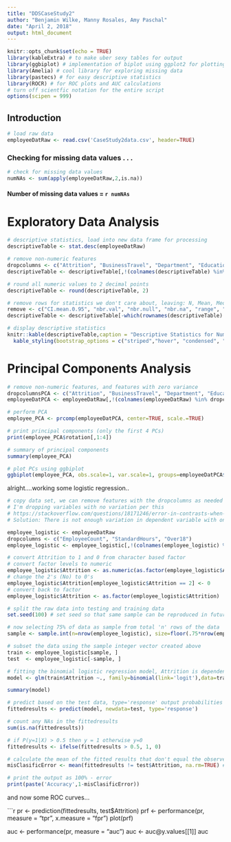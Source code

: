 ```yaml
---
title: "DDSCaseStudy2"
author: "Benjamin Wilke, Manny Rosales, Amy Paschal"
date: "April 2, 2018"
output: html_document
---
```


```r
knitr::opts_chunk$set(echo = TRUE)
library(kableExtra) # to make uber sexy tables for output
library(ggbiplot) # implementation of biplot using ggplot2 for plotting PCs
library(Amelia) # cool library for exploring missing data
library(pastecs) # for easy descriptive statistics
library(ROCR) # for ROC plots and AUC calculations
# turn off scientfic notation for the entire script
options(scipen = 999)

```

## Introduction

```r
# load raw data
employeeDatRaw <- read.csv('CaseStudy2data.csv', header=TRUE)
```

### Checking for missing data values . . .

```r
# check for missing data values
numNAs <- sum(apply(employeeDatRaw,2,is.na))
```

#### Number of missing data values = `r numNAs`

# Exploratory Data Analysis

```r

# descriptive statistics, load into new data frame for processing
descriptiveTable <- stat.desc(employeeDatRaw)

# remove non-numeric features
dropcolumns <- c("Attrition", "BusinessTravel", "Department", "EducationField", "Gender", "JobRole", "MaritalStatus", "Over18", "OverTime")
descriptiveTable <- descriptiveTable[,!(colnames(descriptiveTable) %in% dropcolumns)]

# round all numeric values to 2 decimal points
descriptiveTable <- round(descriptiveTable, 2)

# remove rows for statistics we don't care about, leaving: N, Mean, Median, Std Dev, Var, Min, Max
remove <- c("CI.mean.0.95", "nbr.val", "nbr.null", "nbr.na", "range", "sum", "SE.mean", "CI.mean", "coef.var")
descriptiveTable <- descriptiveTable[-which(rownames(descriptiveTable) %in% remove),]

# display descriptive statistics
knitr::kable(descriptiveTable,caption = "Descriptive Statistics for Numeric Features in the Raw Employee Data", row.names = TRUE, "html") %>%
  kable_styling(bootstrap_options = c("striped","hover", "condensed", "responsive"))

```

# Principal Components Analysis

```r
# remove non-numeric features, and features with zero variance
dropcolumnsPCA <- c("Attrition", "BusinessTravel", "Department", "EducationField", "Gender", "JobRole", "MaritalStatus", "Over18", "OverTime", "EmployeeCount", "StandardHours")
employeeDatPCA <- employeeDatRaw[,!(colnames(employeeDatRaw) %in% dropcolumnsPCA)]

# perform PCA
employee_PCA <- prcomp(employeeDatPCA, center=TRUE, scale.=TRUE)

# print principal components (only the first 4 PCs)
print(employee_PCA$rotation[,1:4])

# summary of principal components
summary(employee_PCA)
```

```r
# plot PCs using ggbiplot
ggbiplot(employee_PCA, obs.scale=1, var.scale=1, groups=employeeDatPCA$Attrition, ellipse=TRUE, circle=TRUE) + theme(legend.position='top') + scale_color_discrete()
```


alright....working some logistic regression..

```r

# copy data set, we can remove features with the dropcolumns as needed to play with the model
# I'm dropping variables with no variation per this 
# https://stackoverflow.com/questions/18171246/error-in-contrasts-when-defining-a-linear-model-in-r
# Solution: There is not enough variation in dependent variable with only one value. So, you need to drop that variable, irrespective of whether that is numeric or character or factor variable.

employee_logistic <- employeeDatRaw
dropcolumns <- c("EmployeeCount", "StandardHours", "Over18")
employee_logistic <- employee_logistic[,!(colnames(employee_logistic) %in% dropcolumns)]

# convert Attrition to 1 and 0 from character based factor
# convert factor levels to numeric
employee_logistic$Attrition <- as.numeric(as.factor(employee_logistic$Attrition))
# change the 2's (No) to 0's
employee_logistic$Attrition[employee_logistic$Attrition == 2] <- 0
# convert back to factor
employee_logistic$Attrition <- as.factor(employee_logistic$Attrition)

# split the raw data into testing and training data
set.seed(100) # set seed so that same sample can be reproduced in future

# now selecting 75% of data as sample from total 'n' rows of the data  
sample <- sample.int(n=nrow(employee_logistic), size=floor(.75*nrow(employee_logistic)), replace=FALSE)

# subset the data using the sample integer vector created above
train <- employee_logistic[sample, ]
test  <- employee_logistic[-sample, ]

# fitting the binomial logistic regression model, Attrition is dependent, fitting using all features
model <- glm(train$Attrition ~., family=binomial(link='logit'),data=train)

summary(model)

# predict based on the test data, type='response' output probabilities in the form of P(y=1|X)
fittedresults <- predict(model, newdata=test, type='response')

# count any NAs in the fittedresults
sum(is.na(fittedresults))

# if P(y=1|X) > 0.5 then y = 1 otherwise y=0
fittedresults <- ifelse(fittedresults > 0.5, 1, 0)

# calculate the mean of the fitted results that don't equal the observed result - IGNORE NAs
misClasificError <- mean(fittedresults != test$Attrition, na.rm=TRUE) # this adds up all the instances of misclassification then divides by total (via mean)

# print the output as 100% - error
print(paste('Accuracy',1-misClasificError))


```

and now some ROC curves...

```r

pr <- prediction(fittedresults, test$Attrition)
prf <- performance(pr, measure = "tpr", x.measure = "fpr")
plot(prf)

auc <- performance(pr, measure = "auc")
auc <- auc@y.values[[1]]
auc


